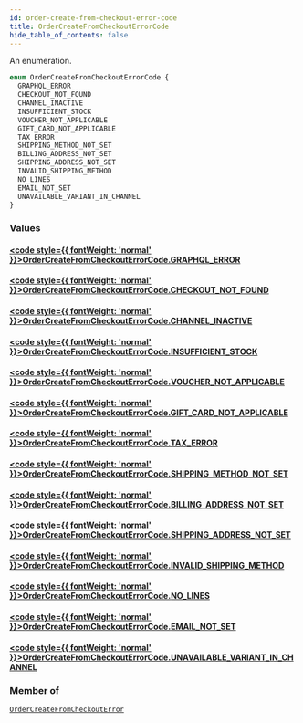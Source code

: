 ```yaml
---
id: order-create-from-checkout-error-code
title: OrderCreateFromCheckoutErrorCode
hide_table_of_contents: false
---
```








An enumeration.

```graphql
enum OrderCreateFromCheckoutErrorCode {
  GRAPHQL_ERROR
  CHECKOUT_NOT_FOUND
  CHANNEL_INACTIVE
  INSUFFICIENT_STOCK
  VOUCHER_NOT_APPLICABLE
  GIFT_CARD_NOT_APPLICABLE
  TAX_ERROR
  SHIPPING_METHOD_NOT_SET
  BILLING_ADDRESS_NOT_SET
  SHIPPING_ADDRESS_NOT_SET
  INVALID_SHIPPING_METHOD
  NO_LINES
  EMAIL_NOT_SET
  UNAVAILABLE_VARIANT_IN_CHANNEL
}
```


### Values

#### [<code style={{ fontWeight: 'normal' }}>OrderCreateFromCheckoutErrorCode.<b>GRAPHQL_ERROR</b></code>](#) 
> 
> 

#### [<code style={{ fontWeight: 'normal' }}>OrderCreateFromCheckoutErrorCode.<b>CHECKOUT_NOT_FOUND</b></code>](#) 
> 
> 

#### [<code style={{ fontWeight: 'normal' }}>OrderCreateFromCheckoutErrorCode.<b>CHANNEL_INACTIVE</b></code>](#) 
> 
> 

#### [<code style={{ fontWeight: 'normal' }}>OrderCreateFromCheckoutErrorCode.<b>INSUFFICIENT_STOCK</b></code>](#) 
> 
> 

#### [<code style={{ fontWeight: 'normal' }}>OrderCreateFromCheckoutErrorCode.<b>VOUCHER_NOT_APPLICABLE</b></code>](#) 
> 
> 

#### [<code style={{ fontWeight: 'normal' }}>OrderCreateFromCheckoutErrorCode.<b>GIFT_CARD_NOT_APPLICABLE</b></code>](#) 
> 
> 

#### [<code style={{ fontWeight: 'normal' }}>OrderCreateFromCheckoutErrorCode.<b>TAX_ERROR</b></code>](#) 
> 
> 

#### [<code style={{ fontWeight: 'normal' }}>OrderCreateFromCheckoutErrorCode.<b>SHIPPING_METHOD_NOT_SET</b></code>](#) 
> 
> 

#### [<code style={{ fontWeight: 'normal' }}>OrderCreateFromCheckoutErrorCode.<b>BILLING_ADDRESS_NOT_SET</b></code>](#) 
> 
> 

#### [<code style={{ fontWeight: 'normal' }}>OrderCreateFromCheckoutErrorCode.<b>SHIPPING_ADDRESS_NOT_SET</b></code>](#) 
> 
> 

#### [<code style={{ fontWeight: 'normal' }}>OrderCreateFromCheckoutErrorCode.<b>INVALID_SHIPPING_METHOD</b></code>](#) 
> 
> 

#### [<code style={{ fontWeight: 'normal' }}>OrderCreateFromCheckoutErrorCode.<b>NO_LINES</b></code>](#) 
> 
> 

#### [<code style={{ fontWeight: 'normal' }}>OrderCreateFromCheckoutErrorCode.<b>EMAIL_NOT_SET</b></code>](#) 
> 
> 

#### [<code style={{ fontWeight: 'normal' }}>OrderCreateFromCheckoutErrorCode.<b>UNAVAILABLE_VARIANT_IN_CHANNEL</b></code>](#) 
> 
> 



### Member of

[`OrderCreateFromCheckoutError`](../../../developer/api-reference/objects/order-create-from-checkout-error)  <Badge class="secondary" text="object"/>



